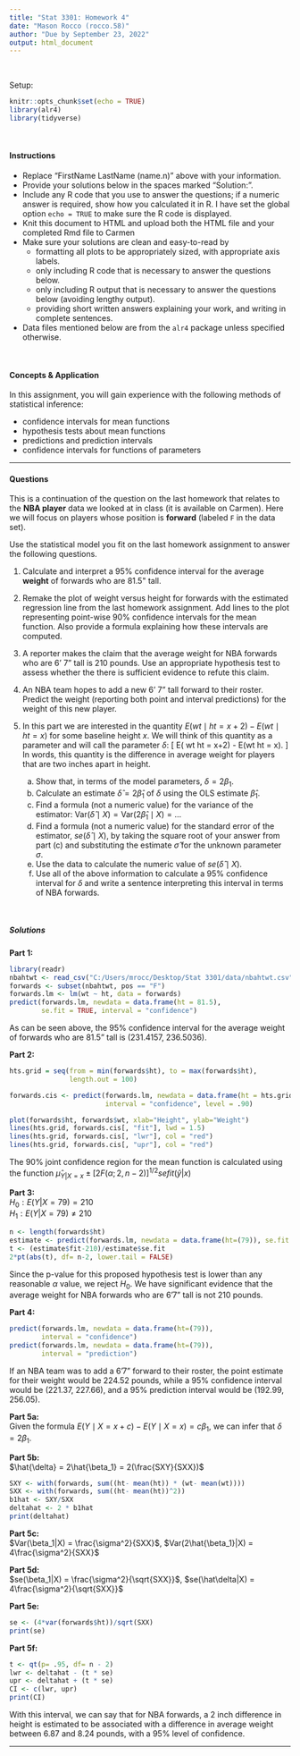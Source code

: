 ---
title: "Stat 3301: Homework 4"
date: "Mason Rocco (rocco.58)"
author: "Due by September 23, 2022"
output: html_document
---


\


Setup:
```{r message=FALSE}
knitr::opts_chunk$set(echo = TRUE)
library(alr4)
library(tidyverse)
```

\

#### Instructions
- Replace "FirstName LastName (name.n)" above with your information.
- Provide your solutions below in the spaces marked "Solution:".
- Include any R code that you use to answer the questions; if a numeric answer is required, show how you calculated it in R. I have set the global option `echo = TRUE` to make sure the R code is displayed.
- Knit this document to HTML and upload both the HTML file and your completed Rmd file to Carmen
- Make sure your solutions are clean and easy-to-read by
    - formatting all plots to be appropriately sized, with appropriate axis labels.
    - only including R code that is necessary to answer the questions below.
    - only including R output that is necessary to answer the questions below (avoiding lengthy output).
    - providing short written answers explaining your work, and writing in complete sentences.
- Data files mentioned below are from the `alr4` package unless specified otherwise.

\

#### Concepts \& Application

In this assignment, you will gain experience with the following methods of statistical inference:

* confidence intervals for mean functions
* hypothesis tests about mean functions
* predictions and prediction intervals
* confidence intervals for functions of parameters


------


#### Questions
<!--
Least squares fit, confidence interval for slope, confidence interval for mean,
confidence bands, raw residuals, interpreting models (comparison)
-->
This is a continuation of the question on the last homework that relates to the **NBA player** 
data we looked at in class (it is available on Carmen).  Here we will focus on players whose 
position is **forward** (labeled `F` in the data set).

Use the statistical model you fit on the last homework assignment to answer the following questions.

1. Calculate and interpret a 95\% confidence interval for the average **weight** of forwards who 
are 81.5\" tall.

2. Remake the plot of weight versus height for forwards with the estimated regression line from the
last homework assignment.  Add lines to the plot representing point-wise 90\% confidence intervals 
for the mean function. Also provide a formula explaining how these intervals are computed.

3. A reporter makes the claim that the average weight for NBA forwards who are 6' 7" tall
is 210 pounds. Use an appropriate hypothesis test to assess whether the there is sufficient
evidence to refute this claim.

4. An NBA team hopes to add a new 6' 7" tall forward to their roster. Predict the weight
(reporting both point and interval predictions) for the weight of this new player.

5. In this part we are interested in the quantity $E( wt \mid ht = x+2) - E(wt \mid ht = x)$
for some baseline height $x$.  We will think of this quantity as a parameter and will call the
parameter $\delta$:
\[
  \delta \equiv E( wt \mid ht = x+2) - E(wt \mid ht = x).
\]
In words, this quantity is the difference in average weight for players that are two inches
apart in height.

     a. Show that, in terms of the model parameters, $\delta = 2\beta_1$.
     b. Calculate an estimate $\widehat{\delta} = 2\widehat{\beta}_1$ of $\delta$ using the OLS estimate $\widehat{\beta}_1$.
     c. Find a formula (not a numeric value) for the variance of the estimator:
     $\mbox{Var}(\widehat{\delta} \mid X) = \mbox{Var}(2\widehat{\beta}_1 \mid X) = \ldots$
     d. Find a formula (not a numeric value) for the standard error of the estimator, $se(\widehat{\delta} \mid X)$, by taking the square root of your answer from part (c) and substituting the estimate $\widehat{\sigma}$ for the unknown parameter $\sigma$.
     e. Use the data to calculate the numeric value of $se(\widehat{\delta} \mid X)$.
     f. Use all of the above information to calculate a 95\% confidence interval for $\delta$ and write a sentence interpreting this interval in terms of NBA forwards.
     

\

##### Solutions

**Part 1: **
```{r}
library(readr)
nbahtwt <- read_csv("C:/Users/mrocc/Desktop/Stat 3301/data/nbahtwt.csv")
forwards <- subset(nbahtwt, pos == "F")
forwards.lm <- lm(wt ~ ht, data = forwards)
predict(forwards.lm, newdata = data.frame(ht = 81.5), 
        se.fit = TRUE, interval = "confidence")
```

As can be seen above, the 95% confidence interval for the average weight of forwards who are 81.5" tall is (231.4157, 236.5036).

**Part 2: **
```{r}
hts.grid = seq(from = min(forwards$ht), to = max(forwards$ht), 
               length.out = 100)

forwards.cis <- predict(forwards.lm, newdata = data.frame(ht = hts.grid), 
                        interval = "confidence", level = .90)

plot(forwards$ht, forwards$wt, xlab="Height", ylab="Weight")
lines(hts.grid, forwards.cis[, "fit"], lwd = 1.5)
lines(hts.grid, forwards.cis[, "lwr"], col = "red")
lines(hts.grid, forwards.cis[, "upr"], col = "red")
```

The 90% joint confidence region for the mean function is calculated using the 
function $\hat{\mu}_{Y|X=x} \pm[2F(\alpha;2, n-2)]^{1/2}sefit(\hat{y}|x)$

**Part 3: **
\
$H_0: E(Y|X = 79) = 210$
\
$H_1: E(Y|X = 79) \neq 210$

```{r}
n <- length(forwards$ht)
estimate <- predict(forwards.lm, newdata = data.frame(ht=(79)), se.fit = TRUE)
t <- (estimate$fit-210)/estimate$se.fit
2*pt(abs(t), df= n-2, lower.tail = FALSE)
```

Since the p-value for this proposed hypothesis test is lower than any reasonable
$\alpha$ value, we reject $H_0$. We have significant evidence that the average
weight for NBA forwards who are 6'7" tall is not 210 pounds.

**Part 4: **
```{r}
predict(forwards.lm, newdata = data.frame(ht=(79)),
        interval = "confidence")
predict(forwards.lm, newdata = data.frame(ht=(79)),
        interval = "prediction")
```

If an NBA team was to add a 6'7" forward to their roster, the point estimate for
their weight would be 224.52 pounds, while a 95% confidence interval would be
(221.37, 227.66), and a 95% prediction interval would be (192.99, 256.05).

**Part 5a: **
\
Given the formula $E(Y \mid X = x+c) - E(Y \mid X = x) = c\beta_1$, we can infer
that $\delta = 2\beta_1$.

**Part 5b: **
\
$\hat{\delta} = 2\hat{\beta_1} = 2(\frac{SXY}{SXX})$
```{r}
SXY <- with(forwards, sum((ht- mean(ht)) * (wt- mean(wt))))
SXX <- with(forwards, sum((ht- mean(ht))^2))
b1hat <- SXY/SXX
deltahat <- 2 * b1hat
print(deltahat)
```



**Part 5c: **
\
$Var(\beta_1|X) = \frac{\sigma^2}{SXX}$, $Var(2\hat{\beta_1}|X) = 4\frac{\sigma^2}{SXX}$

**Part 5d: **
\
$se(\beta_1|X) = \frac{\sigma^2}{\sqrt{SXX}}$, $se(\hat\delta|X) =  4\frac{\sigma^2}{\sqrt{SXX}}$

**Part 5e: **
```{r}
se <- (4*var(forwards$ht))/sqrt(SXX)
print(se)
```

**Part 5f: **
```{r}
t <- qt(p= .95, df= n - 2)
lwr <- deltahat - (t * se)
upr <- deltahat + (t * se)
CI <- c(lwr, upr)
print(CI)
```

With this interval, we can say that for NBA forwards, a 2 inch difference in 
height is estimated to be associated with a difference in average weight between
6.87 and 8.24 pounds, with a 95% level of confidence.

------


